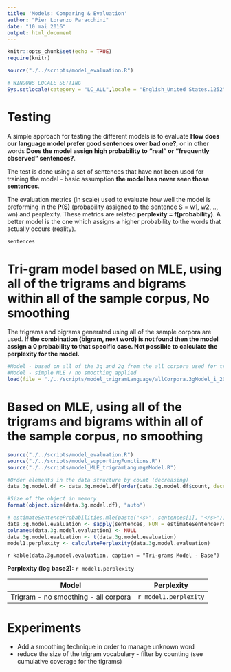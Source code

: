```yaml
---
title: 'Models: Comparing & Evaluation'
author: "Pier Lorenzo Paracchini"
date: "10 mai 2016"
output: html_document
---
```


```r
knitr::opts_chunk$set(echo = TRUE)
require(knitr)

source("./../scripts/model_evaluation.R")

# WINDOWS LOCALE SETTING
Sys.setlocale(category = "LC_ALL",locale = "English_United States.1252")
```

# Testing

A simple approach for testing the different models is to evaluate  __How does our language model prefer good sentences over bad one?__, or in other words __Does the model assign high probability to "real" or "frequently observed" sentences?__.

The test is done using a set of sentences that have not been used for training the model - basic assumption __the model has never seen those sentences__.

The evaluation metrics (ln scale) used to evaluate how well the model is preforming in the __P(S)__ (probability assigned to the sentence S = w1, w2, .., wn) and perplexity. These metrics are related __perplexity = f(probability)__. A better model is the one which assigns a higher probability to the words that actually occurs (reality).

```r
sentences
```

# Tri-gram model based on MLE, using all of the trigrams and bigrams within all of the sample corpus, No smoothing

The trigrams and bigrams generated using all of the sample corpora are used. __If the combination (bigram, next word) is not found then the model assign a 0 probability to that specific case. Not possible to calculate the perplexity for the model.__   

```r
#Model - based on all of the 3g and 2g from the all corpora used for training
#Model - simple MLE / no smoothing applied
load(file = "./../scripts/model_trigramLanguage/allCorpora.3gModel_i_2016-05-10.rdata")
```

# Based on MLE, using all of the trigrams and bigrams within all of the sample corpus, no smoothing

```r
source("./../scripts/model_evaluation.R")
source("./../scripts/model_supportingFunctions.R")
source("./../scripts/model_MLE_trigramLanguageModel.R")

#Order elements in the data structure by count (decreasing)
data.3g.model.df <- data.3g.model.df[order(data.3g.model.df$count, decreasing = T),]

#Size of the object in memory
format(object.size(data.3g.model.df), "auto")

# estimateSentenceProbabilities.mle(paste("<s>", sentences[1], "</s>"), data.3g.model.df)
data.3g.model.evaluation <- sapply(sentences, FUN = estimateSentenceProbabilities.mle, data.3g.model.df)
colnames(data.3g.model.evaluation) <- NULL
data.3g.model.evaluation <- t(data.3g.model.evaluation)
model1.perplexity <- calculatePerplexity(data.3g.model.evaluation)
```

`r kable(data.3g.model.evaluation, caption = "Tri-grams Model - Base")`

__Perplexity (log base2):__ `r model1.perplexity`


Model | Perplexity
------------- | -------------
Trigram - no smoothing - all corpora| `r model1.perplexity`

# Experiments

* Add a smoothing technique in order to manage unknown word
* reduce the size of the trigram vocabulary - filter by counting (see cumulative coverage for the tigrams)
